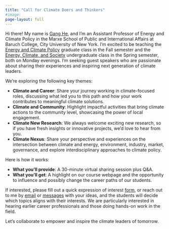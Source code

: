 ```yaml
---
title: "Call for Climate Doers and Thinkers"
#image: 
page-layout: full
---
```


Hi there! My name is [Gang He](https://drganghe.github.io), and I'm an Assistant Professor of Energy and Climate Policy in the Marxe School of Public and International Affairs at Baruch College, City University of New York. I’m excited to be teaching the [Energy and Climate Policy](https://drganghe.github.io/energy-climate-policy/) graduate class in the Fall semester and the [Energy, Climate, and Society](https://drganghe.github.io/energy-climate-society/) undergraduate class in the Spring semester, both on Monday evenings. I’m seeking guest speakers who are passionate about sharing their experiences and inspiring next generation of climate leaders.

We’re exploring the following key themes:

- **Climate and Career**: Share your journey working in climate-focused roles, discussing what led you to this path and how your work contributes to meaningful climate solutions.
- **Climate and Community**: Highlight impactful activities that bring climate actions to the community level, showcasing the power of local engagement.
- **Climate New Research**: We always welcome exciting new research, so if you have fresh insights or innovative projects, we’d love to hear from you.
- **Climate Nexus**: Share your perspective and experiences on the intersection between climate and energy, environment, industry, market, governance, and explore  interdisciplinary approaches to climate policy.

Here is how it works:

- **What you’ll provide**: A 30-minute virtual sharing session plus Q&A.
- **What you’ll get**: A highlight on our course webpage and the opportunity to influence and possibly change the career paths of our students.

If interested, please fill out a quick expression of interest [form](https://forms.gle/AD4pujkhQkGiUHT69), or reach out to me by [email](mailto:gang.he@baruch.cuny.edu) or [messages](https://www.linkedin.com/in/hegang) with your ideas, and the students will decide which topics aligns with their interests. We are particularly interested in hearing earlier career professionals and those doing hands-on work in the field.

Let’s collaborate to empower and inspire the climate leaders of tomorrow. 